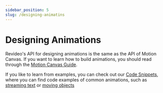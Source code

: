 ```yaml
---
sidebar_position: 5
slug: /designing-animatins
---
```


# Designing Animations

Revideo's API for designing animations is the same as the API of Motion Canvas.
If you want to learn how to build animations, you should read through the
[Motion Canvas Guide](/category/motion-canvas-guide).

If you like to learn from examples, you can check out our
[Code Snippets](/category/code-snippets), where you can find code examples of
common animations, such as [streaming text](/streaming-text) or
[moving objects](/moving-manipulating-objects)

